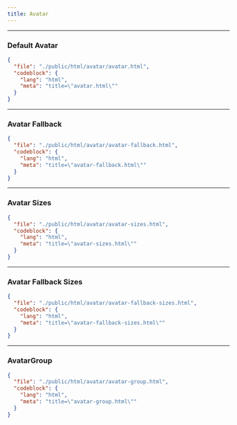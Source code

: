 ```yaml
---
title: Avatar
---
```


---


### Default Avatar

<CodePreviewer src="/html/avatar/avatar.html" />

```json doc-gen:file
{
  "file": "./public/html/avatar/avatar.html",
  "codeblock": {
    "lang": "html",
    "meta": "title=\"avatar.html\""
  }
}
```

---

### Avatar Fallback

<CodePreviewer src="/html/avatar/avatar-fallback.html" />

```json doc-gen:file
{
  "file": "./public/html/avatar/avatar-fallback.html",
  "codeblock": {
    "lang": "html",
    "meta": "title=\"avatar-fallback.html\""
  }
}
```

---

### Avatar Sizes

<CodePreviewer
  className="flex-col md:flex-row"
  src="/html/avatar/avatar-sizes.html"
/>

```json doc-gen:file
{
  "file": "./public/html/avatar/avatar-sizes.html",
  "codeblock": {
    "lang": "html",
    "meta": "title=\"avatar-sizes.html\""
  }
}
```

---

### Avatar Fallback Sizes

<CodePreviewer
  src="/html/avatar/avatar-fallback-sizes.html"
  className="flex-col md:flex-row"
/>

```json doc-gen:file
{
  "file": "./public/html/avatar/avatar-fallback-sizes.html",
  "codeblock": {
    "lang": "html",
    "meta": "title=\"avatar-fallback-sizes.html\""
  }
}
```

---

### AvatarGroup

<CodePreviewer src="/html/avatar/avatar-group.html" />

```json doc-gen:file
{
  "file": "./public/html/avatar/avatar-group.html",
  "codeblock": {
    "lang": "html",
    "meta": "title=\"avatar-group.html\""
  }
}
```
